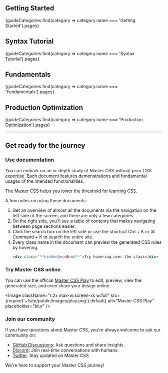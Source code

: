 
## Getting Started
<OverviewButtons>
    {guideCategories.find(category => category.name === 'Getting Started').pages}
</OverviewButtons>

## Syntax Tutorial
<OverviewButtons>
    {guideCategories.find(category => category.name === 'Syntax Tutorial').pages}
</OverviewButtons>

## Fundamentals
<OverviewButtons>
    {guideCategories.find(category => category.name === 'Fundamentals').pages}
</OverviewButtons>

## Production Optimization
<OverviewButtons>
    {guideCategories.find(category => category.name === 'Production Optimization').pages}
</OverviewButtons>

---

## Get ready for the journey
### Use documentation
You can embark on an in-depth study of Master CSS without prior CSS expertise. Each document features demonstrations and fundamental usages of the intended functionalities.

The Master CSS helps you lower the threshold for learning CSS.

A few notes on using these documents:

1. Get an overview of almost all the documents via the navigation on the left side of the screen, and there are only a few categories.
2. On the right side, you'll see a table of contents that makes navigating between page sections easier.
3. Click the search box on the left side or use the shortcut <KeyCap>Ctrl</KeyCap> + <KeyCap>K</KeyCap> or <KeyCap>⌘ Command</KeyCap> + <KeyCap>K</KeyCap> to search the entire site.
4. Every class name in the document can preview the generated CSS rules by hovering.
    ```html
    <div class="**hidden@<sm&>md**">Try hovering over the class</div>
    ```

### Try Master CSS online
You can use the official [Master CSS Play](/play) to edit, preview, view the generated size, and even share your design online.

<Image className="r:2x max-w:screen-xs w:full" src={require('~/site/public/images/play.png').default} alt="Master CSS Play" placeholder="blur" />

### Join our community
If you have questions about Master CSS, you're always welcome to ask our community on:

- [GitHub Discussions](https://github.com/master-co/css/discussions): Ask questions and share insights.
- [Discord](https://discord.com/invite/sZNKpAAAw6): Join real-time conversations with humans.
- [Twitter](https://twitter.com/mastercorg): Stay updated on Master CSS

We're here to support your Master CSS journey!
